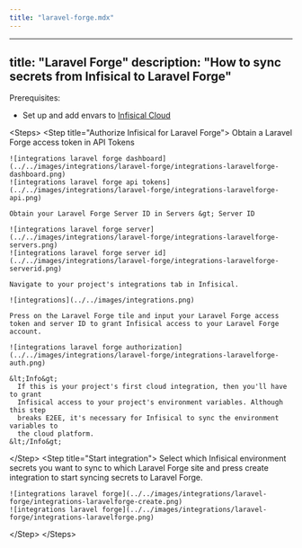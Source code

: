 ```yaml
---
title: "laravel-forge.mdx"
---
```


---
title: "Laravel Forge"
description: "How to sync secrets from Infisical to Laravel Forge"
---

Prerequisites:

- Set up and add envars to [Infisical Cloud](https://app.infisical.com)

&lt;Steps&gt;
  &lt;Step title="Authorize Infisical for Laravel Forge"&gt;
    Obtain a Laravel Forge access token in API Tokens

    ![integrations laravel forge dashboard](../../images/integrations/laravel-forge/integrations-laravelforge-dashboard.png)
    ![integrations laravel forge api tokens](../../images/integrations/laravel-forge/integrations-laravelforge-api.png)

    Obtain your Laravel Forge Server ID in Servers &gt; Server ID

    ![integrations laravel forge server](../../images/integrations/laravel-forge/integrations-laravelforge-servers.png)
    ![integrations laravel forge server id](../../images/integrations/laravel-forge/integrations-laravelforge-serverid.png)
    
    Navigate to your project's integrations tab in Infisical.

    ![integrations](../../images/integrations.png)

    Press on the Laravel Forge tile and input your Laravel Forge access token and server ID to grant Infisical access to your Laravel Forge account.

    ![integrations laravel forge authorization](../../images/integrations/laravel-forge/integrations-laravelforge-auth.png)

    &lt;Info&gt;
      If this is your project's first cloud integration, then you'll have to grant
      Infisical access to your project's environment variables. Although this step
      breaks E2EE, it's necessary for Infisical to sync the environment variables to
      the cloud platform.
    &lt;/Info&gt;
  &lt;/Step&gt;
  &lt;Step title="Start integration"&gt;
    Select which Infisical environment secrets you want to sync to which Laravel Forge site and press create integration to start syncing secrets to Laravel Forge.

    ![integrations laravel forge](../../images/integrations/laravel-forge/integrations-laravelforge-create.png)
    ![integrations laravel forge](../../images/integrations/laravel-forge/integrations-laravelforge.png)
  &lt;/Step&gt;
&lt;/Steps&gt;


